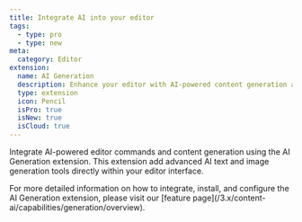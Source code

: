 ```yaml
---
title: Integrate AI into your editor
tags:
  - type: pro
  - type: new
meta:
  category: Editor
extension:
  name: AI Generation
  description: Enhance your editor with AI-powered content generation and assistance features.
  type: extension
  icon: Pencil
  isPro: true
  isNew: true
  isCloud: true
---
```



Integrate AI-powered editor commands and content generation using the AI Generation extension. This extension add advanced AI text and image generation tools directly within your editor interface.

<Callout title="More details" variant="hint">
  For more detailed information on how to integrate, install, and configure the AI Generation
  extension, please visit our [feature page](/3.x/content-ai/capabilities/generation/overview).
</Callout>

<CodeDemo isPro path="/Extensions/AiCommands" />
